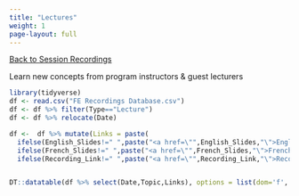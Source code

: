 ```yaml
---
title: "Lectures"
weight: 1
page-layout: full
---
```


[[Back to Session Recordings](../session_recordings.qmd)]{.aside}

Learn new concepts from program instructors & guest lecturers

```r
library(tidyverse)
df <- read.csv("FE Recordings Database.csv")
df <- df %>% filter(Type=="Lecture")
df <- df %>% relocate(Date)

df <-  df %>% mutate(Links = paste(
  ifelse(English_Slides!=" ",paste("<a href=\"",English_Slides,"\">English Slides</a><br>",sep=''),""),
  ifelse(French_Slides!=" ",paste("<a href=\"",French_Slides,"\">French Slides</a><br>",sep=''),""),
  ifelse(Recording_Link!=" ",paste("<a href=\"",Recording_Link,"\">Recording</a>",sep=''), ""),sep=''))


DT::datatable(df %>% select(Date,Topic,Links), options = list(dom='f', "pageLength"=40), escape = F, rownames = F)
```